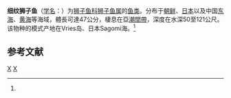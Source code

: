 {{Speciesbox 
| taxon = Liparis(鱼类) tanakae
| authority = Gilbert et Burke, 1933<ref name='id8614'>{{cite web| url =http://www.bioinfo.cn/db05/BjdwSpecies.php?action=view&id=8614| title =细纹狮子鱼| work =中国动物物种编目数据库| publisher =中国科学院微生物研究所| author =中国科学院动物研究所| accessdate =2009-04-16| deadurl =yes| archiveurl =https://web.archive.org/web/20160305073509/http://www.bioinfo.cn/db05/BjdwSpecies.php?action=view&id=8614| archivedate =2016-03-05}}</ref>
| synonyms = *''Cyclogaster tanakae''<br /><small>Gilbert & Burke, 1912</small>
*''Liparis tanakai''<br /><small>Gilbert & Burke, 1912</small>
*''Loparis tanakae''<br /><small>Gilbert & Burke, 1912</small>
}}

'''细纹狮子鱼'''（[[学名|学名]]：{{lang|la|''Liparis tanakae''}}）为[[狮子鱼科|狮子鱼科]][[狮子鱼属|狮子鱼属]]的[[鱼类|鱼类]]。分布于[[朝鲜|朝鲜]]、[[日本|日本]]以及中国[[东海|东海]]、[[黄海|黄海]]等海域，體長可達47公分，棲息在亞[[潮間帶|潮間帶]]，深度在水深50至121公尺。该物种的模式产地在Vries岛、日本Sagomi海。<ref name='id8614'/>

== 参考文献 ==
{{reflist}}

{{Taxonbar}}

[[Category:狮子鱼属|X]]
[[Category:_1993年描述的鱼类|X]]